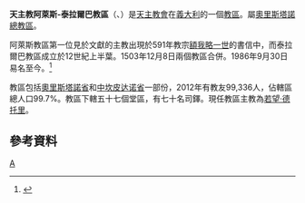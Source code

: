 {{Infobox diocese
|name = 阿萊斯-泰拉爾巴
|jurisdiction = 教區
|latin = Dioecesis Uxellensis-Terralbensis
|local = 
|border = catholic
|image = Ales Dom Fassade.jpg
|image_size = 
|image_alt = 
|caption = 教區範圍
|location = [[義大利|義大利]]
|rite = [[羅馬禮|羅馬禮]]
|territory = [[奧里斯塔諾省|奧里斯塔諾省]]和[[中坎皮达诺省|中坎皮达诺省]]
|population =99,336
|patron =  
|province = 奧里斯塔諾
|established =不遲於591年（阿萊斯）<br>12世紀上半葉（泰拉爾巴）
|cathedral = [[聖伯多祿主教座堂_(阿萊斯)|聖伯多祿主教座堂]]
|co-cathedral = 聖伯多祿副主教座堂
|leadership = 主教 
|website =[http://www.diocesialesterralba.va.it/ 官方網頁]
|pope =  
|patriarch= 
|metropolitan =
|ordinary = 若望·德托里 
|coadjutor archbishop = 
|coadjutor bishop = 
|auxiliary = 
|emeritus = }}

'''天主教阿萊斯-泰拉爾巴教區'''（{{lang-la|Dioecesis Uxellensis-Terralbensis}}、{{lang-it|Diocesi di Ales-Terralba}}）是[[天主教會|天主教會]]在[[義大利|義大利]]的一個[[教區|教區]]。屬[[天主教奧里斯塔諾總教區|奧里斯塔諾總教區]]。

阿萊斯教區第一位見於文獻的主教出現於591年教宗[[額我略一世|額我略一世]]的書信中，而泰拉爾巴教區成立於12世紀上半葉。1503年12月8日兩個教區合併。1986年9月30日易名至今。<ref>{{cite journal
|journal=[[宗座公報|宗座公報]]
|publisher=梵蒂岡出版社
|date=1987年
|volume=79
|title=''Instantibus votis''
|page=744-746
|url=http://www.vatican.va/archive/aas/documents/AAS%2079%20%5B1987%5D%20-%20ocr.pdf
|access-date=2014-07-18
|archive-date=2019-06-03
|archive-url=https://web.archive.org/web/20190603085403/http://www.vatican.va/archive/aas/documents/AAS%2079%20%5B1987%5D%20-%20ocr.pdf
|dead-url=no
}}</ref>

教區包括[[奧里斯塔諾省|奧里斯塔諾省]]和[[中坎皮达诺省|中坎皮达诺省]]一部份，2012年有教友99,336人，佔轄區總人口99.7%。教區下轄五十七個堂區，有七十名司鐸。現任教區主教為[[若望·德托里|若望·德托里]]。

==參考資料==
{{reflist}}

[[Category:義大利天主教教區|A]]
{{意大利天主教教區}}